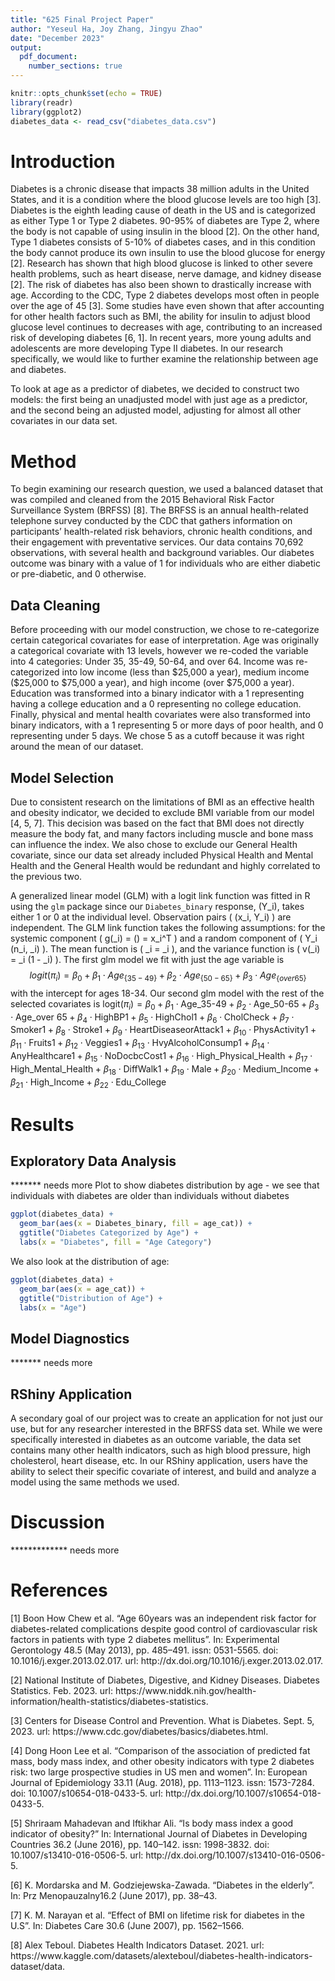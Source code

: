 ```yaml
---
title: "625 Final Project Paper"
author: "Yeseul Ha, Joy Zhang, Jingyu Zhao"
date: "December 2023"
output: 
  pdf_document:
    number_sections: true
---
```


```r
knitr::opts_chunk$set(echo = TRUE)
library(readr)
library(ggplot2)
diabetes_data <- read_csv("diabetes_data.csv")
```

# Introduction
Diabetes is a chronic disease that impacts 38 million adults in the United States, and it is a condition where the blood glucose levels are too high [3]. Diabetes is the eighth leading cause of death in the US and is categorized as either Type 1 or Type 2 diabetes. 90-95% of diabetes are Type 2, where the body is not capable of using insulin in the blood [2]. On the other hand, Type 1 diabetes consists of 5-10% of diabetes cases, and in this condition the body cannot produce its own insulin to use the blood glucose for energy [2]. Research has shown that high blood glucose is linked to other severe health problems, such as heart disease, nerve damage, and kidney disease [2]. The risk of diabetes has also been shown to drastically increase with age. According to the CDC, Type 2 diabetes develops most often in people over the age of 45 [3]. Some studies have even shown that after accounting for other health factors such as BMI, the ability for insulin to adjust blood glucose level continues to decreases with age, contributing to an increased risk of developing diabetes [6, 1]. In recent years, more young adults and adolescents are more developing Type II diabetes. In our research specifically, we would like to further examine the relationship between age and diabetes. 

To look at age as a predictor of diabetes, we decided to construct two models: the first being an unadjusted model with just age as a predictor, and the second being an adjusted model, adjusting for almost all other covariates in our data set. 

# Method
To begin examining our research question, we used a balanced dataset that was compiled and cleaned from the 2015 Behavioral Risk Factor Surveillance System (BRFSS) [8]. The BRFSS is an annual health-related telephone survey conducted by the CDC that gathers information on participants' health-related risk behaviors, chronic health conditions, and their engagement with preventative services. Our data contains 70,692 observations, with several health and background variables. Our diabetes outcome was binary with a value of 1 for individuals who are either diabetic or pre-diabetic, and 0 otherwise. 

## Data Cleaning
Before proceeding with our model construction, we chose to re-categorize certain categorical covariates for ease of interpretation. Age was originally a categorical covariate with 13 levels, however we re-coded the variable into 4 categories: Under 35, 35-49, 50-64, and over 64. Income was re-categorized into low income (less than \$25,000 a year), medium income (\$25,000 to \$75,000 a year), and high income (over \$75,000 a year). Education was transformed into a binary indicator with a 1 representing having a college education and a 0 representing no college education. Finally, physical and mental health covariates were also transformed into binary indicators, with a 1 representing 5 or more days of poor health, and 0 representing under 5 days. We chose 5 as a cutoff because it was right around the mean of our dataset. 

## Model Selection
Due to consistent research on the limitations of BMI as an effective health and obesity indicator, we decided to exclude BMI variable from our model [4, 5, 7]. This decision was based on the fact that BMI does not directly measure the body fat, and many factors including muscle and bone mass can influence the index. We also chose to exclude our General Health covariate, since our data set already included Physical Health and Mental Health and the General Health would be redundant and highly correlated to the previous two. 

A generalized linear model (GLM) with a logit link function was fitted in R using the `glm` package since our `Diabetes_binary` response, \(Y_i\), takes either 1 or 0 at the individual level. Observation pairs \( (x_i, Y_i) \) are independent. The GLM link function takes the following assumptions: for the systemic component \( g(\pi_i) = \log\left(\frac{\pi_i}{1 - \pi_i}\right) = x_i^T \beta \) and a random component of \( Y_i \sim \text{Binomial}(n_i, \pi_i) \). The mean function is \( \mu_i = \pi_i \), and the variance function is \( v(\pi_i) = \pi_i (1 - \pi_i) \). The first glm model we fit with just the age variable is $$logit(\pi_i) = \beta_0 + \beta_1 \cdot Age_{\{35-49\}} + \beta_2 \cdot Age_{\{50-65\}} + \beta_3 \cdot Age_{\{over 65\}}$$ with the intercept for ages 18-34. Our second glm model with the rest of the selected covariates is $\text{logit}(\pi_i) = \beta_0 + \beta_1 \cdot \text{Age\_35-49} + \beta_2 \cdot \text{Age\_50-65} + \beta_3 \cdot \text{Age\_over 65} + \beta_4 \cdot \text{HighBP1} + \beta_5 \cdot \text{HighChol1} + \beta_6 \cdot \text{CholCheck} + \beta_7 \cdot \text{Smoker1} + \beta_8 \cdot \text{Stroke1} + \beta_9 \cdot \text{HeartDiseaseorAttack1} + \beta_{10} \cdot \text{PhysActivity1} + \beta_{11} \cdot \text{Fruits1} + \beta_{12} \cdot \text{Veggies1} + \beta_{13} \cdot \text{HvyAlcoholConsump1} + \beta_{14} \cdot \text{AnyHealthcare1} + \beta_{15} \cdot \text{NoDocbcCost1} + \beta_{16} \cdot \text{High\_Physical\_Health} + \beta_{17} \cdot \text{High\_Mental\_Health} + \beta_{18} \cdot \text{DiffWalk1} + \beta_{19} \cdot \text{Male} + \beta_{20} \cdot \text{Medium\_Income} + \beta_{21} \cdot \text{High\_Income} + \beta_{22} \cdot \text{Edu\_College}$ 

# Results

## Exploratory Data Analysis

******* needs more
Plot to show diabetes distribution by age - we see that individuals with diabetes are older than individuals without diabetes

```r
ggplot(diabetes_data) + 
  geom_bar(aes(x = Diabetes_binary, fill = age_cat)) + 
  ggtitle("Diabetes Categorized by Age") + 
  labs(x = "Diabetes", fill = "Age Category")
```

We also look at the distribution of age: 

```r
ggplot(diabetes_data) + 
  geom_bar(aes(x = age_cat)) + 
  ggtitle("Distribution of Age") + 
  labs(x = "Age")
```

## Model Diagnostics
******* needs more

## RShiny Application
A secondary goal of our project was to create an application for not just our use, but for any researcher interested in the BRFSS data set. While we were specifically interested in diabetes as an outcome variable, the data set contains many other health indicators, such as high blood pressure, high cholesterol, heart disease, etc. In our RShiny application, users have the ability to select their specific covariate of interest, and build and analyze a model using the same methods we used. 

# Discussion

************* needs more

# References

[1] Boon How Chew et al. “Age 60years was an independent risk factor for diabetes-related complications despite good control of cardiovascular risk factors in patients with type 2 diabetes mellitus”. In: Experimental Gerontology 48.5 (May 2013), pp. 485–491. issn: 0531-5565. doi: 10.1016/j.exger.2013.02.017. url: http://dx.doi.org/10.1016/j.exger.2013.02.017.

[2] National Institute of Diabetes, Digestive, and Kidney Diseases. Diabetes Statistics. Feb. 2023. url: https://www.niddk.nih.gov/health-information/health-statistics/diabetes-statistics.

[3] Centers for Disease Control and Prevention. What is Diabetes. Sept. 5, 2023. url: https://www.cdc.gov/diabetes/basics/diabetes.html.

[4] Dong Hoon Lee et al. “Comparison of the association of predicted fat mass, body mass index, and other obesity indicators with type 2 diabetes risk: two large prospective studies in US men and women”. In: European Journal of Epidemiology 33.11 (Aug. 2018), pp. 1113–1123. issn: 1573-7284. doi: 10.1007/s10654-018-0433-5. url: http://dx.doi.org/10.1007/s10654-018-0433-5.

[5] Shriraam Mahadevan and Iftikhar Ali. “Is body mass index a good indicator of obesity?” In: International Journal of Diabetes in Developing Countries 36.2 (June 2016), pp. 140–142. issn: 1998-3832. doi: 10.1007/s13410-016-0506-5. url: http://dx.doi.org/10.1007/s13410-016-0506-5.

[6] K. Mordarska and M. Godziejewska-Zawada. “Diabetes in the elderly”. In: Prz Menopauzalny16.2 (June 2017), pp. 38–43.

[7] K. M. Narayan et al. “Effect of BMI on lifetime risk for diabetes in the U.S”. In: Diabetes Care 30.6 (June 2007), pp. 1562–1566.

[8] Alex Teboul. Diabetes Health Indicators Dataset. 2021. url: https://www.kaggle.com/datasets/alexteboul/diabetes-health-indicators-dataset/data.



